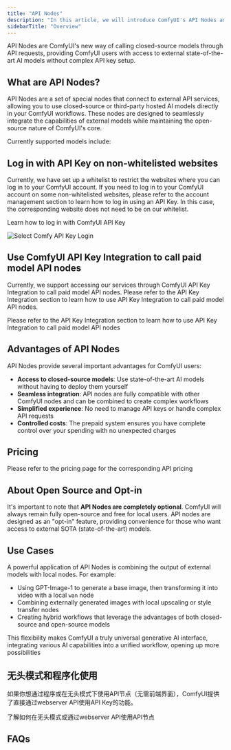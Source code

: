 ```yaml
---
title: "API Nodes"
description: "In this article, we will introduce ComfyUI's API Nodes and related information."
sidebarTitle: "Overview"
---
```



API Nodes are ComfyUI's new way of calling closed-source models through API requests, providing ComfyUI users with access to external state-of-the-art AI models without complex API key setup.

## What are API Nodes?

API Nodes are a set of special nodes that connect to external API services, allowing you to use closed-source or third-party hosted AI models directly in your ComfyUI workflows. These nodes are designed to seamlessly integrate the capabilities of external models while maintaining the open-source nature of ComfyUI's core.

Currently supported models include:
<SupportedModels/>

<Requirements/>

## Log in with API Key on non-whitelisted websites

Currently, we have set up a whitelist to restrict the websites where you can log in to your ComfyUI account.
If you need to log in to your ComfyUI account on some non-whitelisted websites, please refer to the account management section to learn how to log in using an API Key.
In this case, the corresponding website does not need to be on our whitelist.

<Card title="Account Management" icon="book" href="/interface/user#logging-in-with-an-api-key">
Learn how to log in with ComfyUI API Key
</Card>

![Select Comfy API Key Login](/images/interface/setting/user/user-login-api-1.jpg)


## Use ComfyUI API Key Integration to call paid model API nodes

Currently, we support accessing our services through ComfyUI API Key Integration to call paid model API nodes. Please refer to the API Key Integration section to learn how to use API Key Integration to call paid model API nodes.

<Card title="API Key Integration" icon="link" href="/essentials/comfyui-server/api-key-integration">
Please refer to the API Key Integration section to learn how to use API Key Integration to call paid model API nodes
</Card>



## Advantages of API Nodes

API Nodes provide several important advantages for ComfyUI users:

- **Access to closed-source models**: Use state-of-the-art AI models without having to deploy them yourself
- **Seamless integration**: API nodes are fully compatible with other ComfyUI nodes and can be combined to create complex workflows
- **Simplified experience**: No need to manage API keys or handle complex API requests
- **Controlled costs**: The prepaid system ensures you have complete control over your spending with no unexpected charges


## Pricing

<Card title="API Node Pricing" icon="coin" href="/tutorials/api-nodes/pricing">
Please refer to the pricing page for the corresponding API pricing
</Card>

## About Open Source and Opt-in

It's important to note that **API Nodes are completely optional**. ComfyUI will always remain fully open-source and free for local users. API nodes are designed as an "opt-in" feature, providing convenience for those who want access to external SOTA (state-of-the-art) models.

## Use Cases

A powerful application of API Nodes is combining the output of external models with local nodes. For example:

- Using GPT-Image-1 to generate a base image, then transforming it into video with a local `wan` node
- Combining externally generated images with local upscaling or style transfer nodes
- Creating hybrid workflows that leverage the advantages of both closed-source and open-source models

This flexibility makes ComfyUI a truly universal generative AI interface, integrating various AI capabilities into a unified workflow, opening up more possibilities

## 无头模式和程序化使用

如果你想通过程序或在无头模式下使用API节点（无需前端界面），ComfyUI提供了直接通过webserver API使用API Key的功能。

<Card title="无头模式API使用" icon="terminal" href="/tutorials/api-nodes/headless-api">
了解如何在无头模式或通过webserver API使用API节点
</Card>

## FAQs

<Faq/>